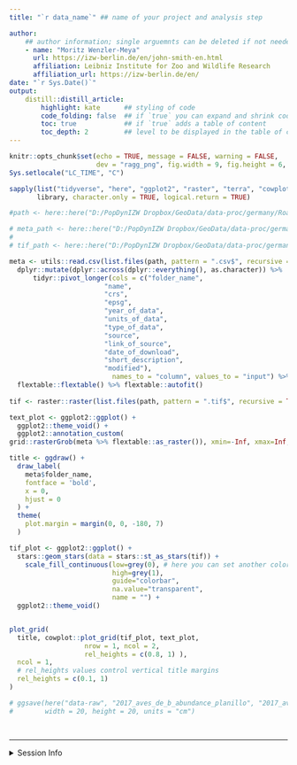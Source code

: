 ```yaml
---
title: "`r data_name`" ## name of your project and analysis step

author:
    ## author information; single arguemnts can be deleted if not needed
    - name: "Moritz Wenzler-Meya"
      url: https://izw-berlin.de/en/john-smith-en.html  
      affiliation: Leibniz Institute for Zoo and Wildlife Research
      affiliation_url: https://izw-berlin.de/en/
date: "`r Sys.Date()`"
output: 
    distill::distill_article:
        highlight: kate      ## styling of code
        code_folding: false  ## if `true` you can expand and shrink code chunks
        toc: true            ## if `true` adds a table of content
        toc_depth: 2         ## level to be displayed in the table of content
---
```


```r
knitr::opts_chunk$set(echo = TRUE, message = FALSE, warning = FALSE, 
                      dev = "ragg_png", fig.width = 9, fig.height = 6, dpi = 600, retina = 1)
Sys.setlocale("LC_TIME", "C")
```



```r
sapply(list("tidyverse", "here", "ggplot2", "raster", "terra", "cowplot"), 
       library, character.only = TRUE, logical.return = TRUE)
```


```r
#path <- here::here("D:/PopDynIZW Dropbox/GeoData/data-proc/germany/Roads_germany_2022_100m_03035_tif")

# meta_path <- here::here("D:/PopDynIZW Dropbox/GeoData/data-proc/germany/Roads_germany_2022_100m_03035_tif/meta_data_Roads_germany_2022_100m_03035_tif.csv")
# 
# tif_path <- here::here("D:/PopDynIZW Dropbox/GeoData/data-proc/germany/Roads_germany_2022_100m_03035_tif/Roads_germany_2022_100m_03035.tif")
```



```r
meta <- utils::read.csv(list.files(path, pattern = ".csv$", recursive = TRUE, full.names = TRUE)) %>% 
  dplyr::mutate(dplyr::across(dplyr::everything(), as.character)) %>%
      tidyr::pivot_longer(cols = c("folder_name",
                        "name",
                        "crs",
                        "epsg",
                        "year_of_data",
                        "units_of_data",
                        "type_of_data",
                        "source",
                        "link_of_source",
                        "date_of_download",
                        "short_description",
                        "modified"),
                          names_to = "column", values_to = "input") %>%
  flextable::flextable() %>% flextable::autofit()
  
tif <- raster::raster(list.files(path, pattern = ".tif$", recursive = TRUE, full.names = TRUE))


```


```r

text_plot <- ggplot2::ggplot() + 
  ggplot2::theme_void() + 
  ggplot2::annotation_custom(
grid::rasterGrob(meta %>% flextable::as_raster()), xmin=-Inf, xmax=Inf, ymin=-Inf, ymax=Inf)

title <- ggdraw() + 
  draw_label(
    meta$folder_name,
    fontface = 'bold',
    x = 0,
    hjust = 0
  ) +
  theme(
    plot.margin = margin(0, 0, -180, 7)
  )

tif_plot <- ggplot2::ggplot() +
  stars::geom_stars(data = stars::st_as_stars(tif)) +
    scale_fill_continuous(low=grey(0), # here you can set another color palette
                          high=grey(1),
                          guide="colorbar",
                          na.value="transparent",
                          name = "") +
  ggplot2::theme_void()


plot_grid(
  title, cowplot::plot_grid(tif_plot, text_plot, 
                   nrow = 1, ncol = 2, 
                   rel_heights = c(0.8, 1) ),
  ncol = 1,
  # rel_heights values control vertical title margins
  rel_heights = c(0.1, 1)
)

# ggsave(here("data-raw", "2017_aves_de_b_abundance_planillo", "2017_aves_de_b_abundance_planillo.pdf"), plot = last_plot(), device = "pdf",
#        width = 20, height = 20, units = "cm")

 
```


***

<details><summary>Session Info</summary>

```r
## DO NOT REMOVE!
## We store the settings of your computer and the current versions of the
## packages used to allow for reproducibility
Sys.time()
#git2r::repository() ## uncomment if you are using GitHub
sessionInfo()
```

</details>